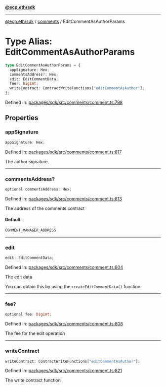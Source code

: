 [**@ecp.eth/sdk**](../../index.mdx)

***

[@ecp.eth/sdk](/sdk-reference/index.mdx) / [comments](/sdk-reference/comments/index.mdx) / EditCommentAsAuthorParams

# Type Alias: EditCommentAsAuthorParams

```ts
type EditCommentAsAuthorParams = {
  appSignature: Hex;
  commentsAddress?: Hex;
  edit: EditCommentData;
  fee?: bigint;
  writeContract: ContractWriteFunctions["editCommentAsAuthor"];
};
```

Defined in: [packages/sdk/src/comments/comment.ts:798](https://github.com/ecp-eth/comments-monorepo/blob/main/packages/sdk/src/comments/comment.ts#L798)

## Properties

### appSignature

```ts
appSignature: Hex;
```

Defined in: [packages/sdk/src/comments/comment.ts:817](https://github.com/ecp-eth/comments-monorepo/blob/main/packages/sdk/src/comments/comment.ts#L817)

The author signature.

***

### commentsAddress?

```ts
optional commentsAddress: Hex;
```

Defined in: [packages/sdk/src/comments/comment.ts:813](https://github.com/ecp-eth/comments-monorepo/blob/main/packages/sdk/src/comments/comment.ts#L813)

The address of the comments contract

#### Default

```ts
COMMENT_MANAGER_ADDRESS
```

***

### edit

```ts
edit: EditCommentData;
```

Defined in: [packages/sdk/src/comments/comment.ts:804](https://github.com/ecp-eth/comments-monorepo/blob/main/packages/sdk/src/comments/comment.ts#L804)

The edit data

You can obtain this by using the `createEditCommentData()` function

***

### fee?

```ts
optional fee: bigint;
```

Defined in: [packages/sdk/src/comments/comment.ts:808](https://github.com/ecp-eth/comments-monorepo/blob/main/packages/sdk/src/comments/comment.ts#L808)

The fee for the edit operation

***

### writeContract

```ts
writeContract: ContractWriteFunctions["editCommentAsAuthor"];
```

Defined in: [packages/sdk/src/comments/comment.ts:821](https://github.com/ecp-eth/comments-monorepo/blob/main/packages/sdk/src/comments/comment.ts#L821)

The write contract function

